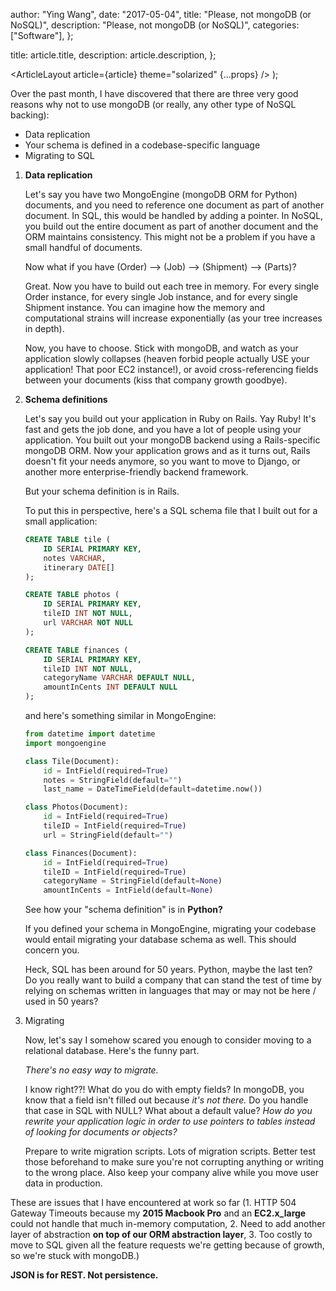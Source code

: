 
  author: "Ying Wang",
  date: "2017-05-04",
  title: "Please, not mongoDB (or NoSQL)",
  description: "Please, not mongoDB (or NoSQL)",
  categories: ["Software"],
};

  title: article.title,
  description: article.description,
};

  <ArticleLayout article={article} theme="solarized" {...props} />
);

Over the past month, I have discovered that there are three very good reasons why not to use mongoDB (or really, any other type of NoSQL backing):

- Data replication
- Your schema is defined in a codebase-specific language
- Migrating to SQL

1. **Data replication**

   Let's say you have two MongoEngine (mongoDB ORM for Python) documents, and you need to reference one document as part of another document. In SQL, this would be handled by adding a pointer. In NoSQL, you build out the entire document as part of another document and the ORM maintains consistency. This might not be a problem if you have a small handful of documents.

   Now what if you have (Order) --> (Job) --> (Shipment) --> (Parts)?

   Great. Now you have to build out each tree in memory. For every single Order instance, for every single Job instance, and for every single Shipment instance. You can imagine how the memory and computational strains will increase exponentially (as your tree increases in depth).

   Now, you have to choose. Stick with mongoDB, and watch as your application slowly collapses (heaven forbid people actually USE your application! That poor EC2 instance!), or avoid cross-referencing fields between your documents (kiss that company growth goodbye).

2. **Schema definitions**

   Let's say you build out your application in Ruby on Rails. Yay Ruby! It's fast and gets the job done, and you have a lot of people using your application. You built out your mongoDB backend using a Rails-specific mongoDB ORM. Now your application grows and as it turns out, Rails doesn't fit your needs anymore, so you want to move to Django, or another more enterprise-friendly backend framework.

   But your schema definition is in Rails.

   To put this in perspective, here's a SQL schema file that I built out for a small application:

   ```sql
   CREATE TABLE tile (
       ID SERIAL PRIMARY KEY,
       notes VARCHAR,
       itinerary DATE[]
   );

   CREATE TABLE photos (
       ID SERIAL PRIMARY KEY,
       tileID INT NOT NULL,
       url VARCHAR NOT NULL
   );

   CREATE TABLE finances (
       ID SERIAL PRIMARY KEY,
       tileID INT NOT NULL,
       categoryName VARCHAR DEFAULT NULL,
       amountInCents INT DEFAULT NULL
   );
   ```

   and here's something similar in MongoEngine:

   ```python
   from datetime import datetime
   import mongoengine

   class Tile(Document):
       id = IntField(required=True)
       notes = StringField(default="")
       last_name = DateTimeField(default=datetime.now())

   class Photos(Document):
       id = IntField(required=True)
       tileID = IntField(required=True)
       url = StringField(default="")

   class Finances(Document):
       id = IntField(required=True)
       tileID = IntField(required=True)
       categoryName = StringField(default=None)
       amountInCents = IntField(default=None)
   ```

   See how your "schema definition" is in **Python?**

   If you defined your schema in MongoEngine, migrating your codebase would entail migrating your database schema as well. This should concern you.

   Heck, SQL has been around for 50 years. Python, maybe the last ten? Do you really want to build a company that can stand the test of time by relying on schemas written in languages that may or may not be here / used in 50 years?

3. Migrating

   Now, let's say I somehow scared you enough to consider moving to a relational database. Here's the funny part.

   _There's no easy way to migrate._

   I know right??! What do you do with empty fields? In mongoDB, you know that a field isn't filled out because _it's not there._ Do you handle that case in SQL with NULL? What about a default value? _How do you rewrite your application logic in order to use pointers to tables instead of looking for documents or objects?_

   Prepare to write migration scripts. Lots of migration scripts. Better test those beforehand to make sure you're not corrupting anything or writing to the wrong place. Also keep your company alive while you move user data in production.

These are issues that I have encountered at work so far (1. HTTP 504 Gateway Timeouts because my **2015 Macbook Pro** and an **EC2.x_large** could not handle that much in-memory computation, 2. Need to add another layer of abstraction **on top of our ORM abstraction layer**, 3. Too costly to move to SQL given all the feature requests we're getting because of growth, so we're stuck with mongoDB.)

**JSON is for REST. Not persistence.**
